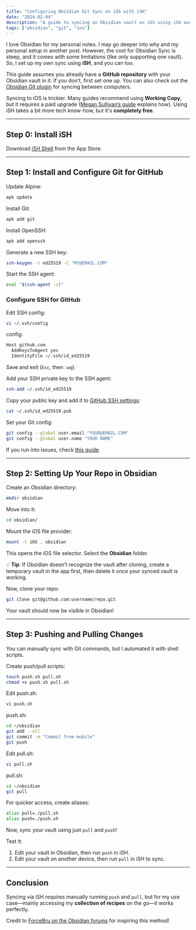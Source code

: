 ```yaml
---
title: "Configuring Obsidian Git Sync on iOS with iSH"
date: "2024-02-04"
description: "A guide to syncing an Obsidian vault on iOS using iSH and Git for free."
tags: ["obsidian", "git", "ios"]
---
```


I love Obsidian for my personal notes. I may go deeper into why and my personal setup in another post. However, the cost for Obsidian Sync is steep, and it comes with some limitations (like only supporting one vault). So, I set up my own sync using **iSH**, and you can too.

This guide assumes you already have a **GitHub repository** with your Obsidian vault in it. If you don’t, first set one up. You can also check out the [Obsidian Git plugin](https://publish.obsidian.md/git-doc/Start+here) for syncing between computers.

Syncing to iOS is trickier. Many guides recommend using **Working Copy**, but it requires a paid upgrade ([Megan Sullivan’s guide](https://meganesulli.com/blog/sync-obsidian-vault-iphone-ipad/) explains how). Using iSH takes a bit more tech know-how, but it's **completely free**.

---

## Step 0: Install iSH
Download [iSH Shell](https://apps.apple.com/us/app/ish-shell/id1436902243) from the App Store.

---

## Step 1: Install and Configure Git for GitHub

Update Alpine:
```sh
apk update
```
Install Git:
```sh
apk add git
```
Install OpenSSH:
```sh
apk add openssh
```
Generate a new SSH key:
```sh
ssh-keygen -t ed25519 -C "MY@EMAIL.COM"
```
Start the SSH agent:
```sh
eval "$(ssh-agent -s)"
```

### Configure SSH for GitHub
Edit SSH config:
```sh
vi ~/.ssh/config
```
config:
```sh
Host github.com
  AddKeysToAgent yes
  IdentityFile ~/.ssh/id_ed25519
```
Save and exit (`Esc`, then `:wq`).

Add your SSH private key to the SSH agent:
```sh
ssh-add ~/.ssh/id_ed25519
```
Copy your public key and add it to [GitHub SSH settings](https://github.com/settings/ssh/new):
```sh
cat ~/.ssh/id_ed25519.pub
```
Set your Git config:
```sh
git config --global user.email "YOUR@EMAIL.COM"
git config --global user.name "YOUR NAME"
```
If you run into issues, check [this guide](https://github.com/januszoles/ish/blob/main/README.md#iphone6-github).

---

## Step 2: Setting Up Your Repo in Obsidian
Create an Obsidian directory:
```sh
mkdir obsidian
```
Move into it:
```sh
cd obsidian/
```
Mount the iOS file provider:
```sh
mount -t iOS . obsidian
```
This opens the iOS file selector. Select the **Obsidian** folder.

💡 **Tip**: If Obsidian doesn’t recognize the vault after cloning, create a temporary vault in the app first, then delete it once your synced vault is working.

Now, clone your repo:
```sh
git clone git@github.com:username/repo.git
```
Your vault should now be visible in Obsidian!

---

## Step 3: Pushing and Pulling Changes
You can manually sync with Git commands, but I automated it with shell scripts.

Create push/pull scripts:
```sh
touch push.sh pull.sh
chmod +x push.sh pull.sh
```
Edit push.sh:
```sh
vi push.sh
```
push.sh:
```sh
cd ~/obsidian
git add --all
git commit -m "Commit from mobile"
git push
```
Edit pull.sh:
```sh
vi pull.sh
```
pull.sh:
```sh
cd ~/obsidian
git pull
```
For quicker access, create aliases:
```sh
alias pull=./pull.sh
alias push=./push.sh
```
Now, sync your vault using just `pull` and `push`!

Test it:
1. Edit your vault in Obsidian, then run `push` in iSH.
2. Edit your vault on another device, then run `pull` in iSH to sync.

---

## Conclusion
Syncing via iSH requires manually running `push` and `pull`, but for my use case—mainly accessing my **collection of recipes** on the go—it works perfectly.

Credit to [ForceBru on the Obsidian forums](https://forum.obsidian.md/t/mobile-sync-with-git-on-ios-for-free-using-ish/20861) for inspiring this method!
